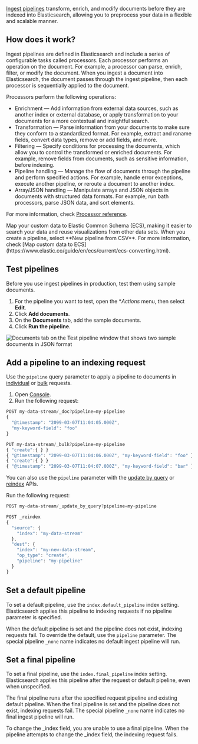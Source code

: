 [Ingest pipelines](app/management/ingest/ingest_pipelines) transform, enrich, and modify documents before they are indexed into Elasticsearch, 
allowing you to preprocess your data in a flexible and scalable manner.

## How does it work?

Ingest pipelines are defined in Elasticsearch and include a series of configurable tasks called processors. Each processor performs an operation on 
the document. For example, a processor can parse, enrich, filter, or modify the document. When you ingest a document into Elasticsearch, the document passes through the ingest pipeline, then
each processor is sequentially applied to the document. 

Processors perform the following operations:

- Enrichment &mdash; Add information from external data sources, such as another index or external database, or apply transformation to your documents for a more contextual and insightful search.
- Transformation &mdash; Parse information from your documents to make sure they conform to a standardized format. For example, extract and raname fields, convert data types, remove or add fields, and more.
- Filtering &mdash; Specify conditions for processing the documents, which allow you to control the transformed or enriched documents. For example, remove fields from documents, such as sensitive information, before indexing.
- Pipeline handling &mdash; Manage the flow of documents through the pipeline and perform specified actions. For example, handle error exceptions, execute another pipeline, or reroute a document to another index. 
- Array/JSON handling &mdash; Manipulate arrays and JSON objects in documents with structured data formats. For example, run bath processors, parse JSON data, and sort elements. 

For more information, check [Processor reference](https://www.elastic.co/guide/en/elasticsearch/reference/current/processors.html#ingest-processors-categories). 

<DocCallOut title="Tip">
Map your custom data to Elastic Common Schema (ECS), making it easier to search your data and reuse visualizations from other data sets. 
When you create a pipeline, select **New pipeline from CSV**. For more information, check [Map custom data to ECS](https://www.elastic.co/guide/en/ecs/current/ecs-converting.html).
</DocCallOut>

## Test pipelines

Before you use ingest pipelines in production, test them using sample documents.

1. For the pipeline you want to test, open the **Actions* menu, then select **Edit**.
1. Click **Add documents**.
1. On the **Documents** tab, add the sample documents. 
1. Click **Run the pipeline**.

![Documents tab on the Test pipeline window that shows two sample documents in JSON format](./images/ingest-pipelines-test.gif)

## Add a pipeline to an indexing request

Use the `pipeline` query parameter to apply a pipeline to documents in 
[individual](https://docs.elastic.co/api-reference/search/index) or [bulk](https://docs.elastic.co/api-reference/search/bulk) requests.

1. Open [Console](app/dev_tools#/console).
1. Run the following request:

```js
POST my-data-stream/_doc?pipeline=my-pipeline
{
  "@timestamp": "2099-03-07T11:04:05.000Z",
  "my-keyword-field": "foo"
}

PUT my-data-stream/_bulk?pipeline=my-pipeline
{ "create":{ } }
{ "@timestamp": "2099-03-07T11:04:06.000Z", "my-keyword-field": "foo" }
{ "create":{ } }
{ "@timestamp": "2099-03-07T11:04:07.000Z", "my-keyword-field": "bar" }
```

You can also use the `pipeline` parameter with the [update by query](https://docs.elastic.co/api-reference/search/update-by-query) or [reindex](https://docs.elastic.co/api-reference/search/reindex) APIs.

Run the following request:

```js
POST my-data-stream/_update_by_query?pipeline=my-pipeline

POST _reindex
{
  "source": {
    "index": "my-data-stream"
  },
  "dest": {
    "index": "my-new-data-stream",
    "op_type": "create",
    "pipeline": "my-pipeline"
  }
}
```

## Set a default pipeline

To set a default pipeline, use the `index.default_pipeline` index setting. Elasticsearch applies this pipeline to indexing requests if no pipeline parameter is specified.

When the default pipeline is set and the pipeline does not exist, indexing requests fail. To override the default, use the `pipeline` parameter. 
The special pipeline `_none` name indicates no default ingest pipeline will run.

## Set a final pipeline

To set a final pipeline, use the `index.final_pipeline` index setting. Elasticsearch applies this pipeline after the request or default pipeline, even when unspecified.

The final pipeline runs after the specified request pipeline and existing default pipeline. When the final pipeline is set and the pipeline does not exist, indexing requests fail. 
The special pipeline `_none` name indicates no final ingest pipeline will run.

<DocCallOut title="Note">
To change the _index field, you are unable to use a final pipeline. When the pipeline attempts to change the _index field, the indexing request fails.
</DocCallOut>